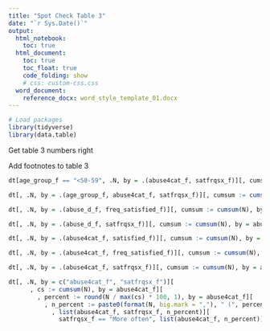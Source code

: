 ```yaml
---
title: "Spot Check Table 3"
date: "`r Sys.Date()`"
output: 
  html_notebook:
    toc: true
  html_document:
    toc: true
    toc_float: true
    code_folding: show
    # css: custom-css.css
  word_document:
    reference_docx: word_style_template_01.docx
---
```


```r
# Load packages
library(tidyverse)
library(data.table)
```

Get table 3 numbers right

Add footnotes to table 3

```r
dt[age_group_f == "<50-59", .N, by = .(abuse4cat_f, satfrqsx_f)][, cumsum := cumsum(N), by = abuse4cat_f][, percent := N / max(cumsum), by = abuse4cat_f][]
```

```r
dt[, .N, by = .(age_group_f, abuse4cat_f, satfrqsx_f)][, cumsum := cumsum(N), by = .(age_group_f, abuse4cat_f)][, percent := N / max(cumsum), by = .(age_group_f, abuse4cat_f)][order(age_group_f, abuse4cat_f)][]
```


```r
dt[, .N, by = .(abuse_d_f, freq_satisfied_f)][, cumsum := cumsum(N), by = abuse_d_f][, percent := N / max(cumsum), by = abuse_d_f][]
```

```r
dt[, .N, by = .(abuse_d_f, satfrqsx_f)][, cumsum := cumsum(N), by = abuse_d_f][, percent := N / max(cumsum), by = abuse_d_f][]
```

```r
dt[, .N, by = .(abuse4cat_f, satisfied_f)][, cumsum := cumsum(N), by = abuse4cat_f][, percent := N / max(cumsum), by = abuse4cat_f][]
```

```r
dt[, .N, by = .(abuse4cat_f, freq_satisfied_f)][, cumsum := cumsum(N), by = abuse4cat_f][, percent := N / max(cumsum), by = abuse4cat_f][]
```

```r
dt[, .N, by = .(abuse4cat_f, satfrqsx_f)][, cumsum := cumsum(N), by = abuse4cat_f][, percent := N / max(cumsum), by = abuse4cat_f][]
```

```r
dt[, .N, by = c("abuse4cat_f", "satfrqsx_f")][
      , cs := cumsum(N), by = abuse4cat_f][
        , percent := round(N / max(cs) * 100, 1), by = abuse4cat_f][
          , n_percent := paste0(format(N, big.mark = ","), " (", percent, ")")][
            , list(abuse4cat_f, satfrqsx_f, n_percent)][
              satfrqsx_f == "More often", list(abuse4cat_f, n_percent)]
```

